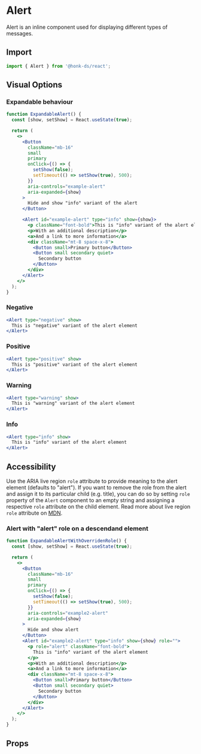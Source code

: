 
# Alert

Alert is an inline component used for displaying different types of messages.

## Import

```js
import { Alert } from '@honk-ds/react';
```

## Visual Options

### Expandable behaviour

```jsx example
function ExpandableAlert() {
  const [show, setShow] = React.useState(true);

  return (
    <>
      <Button
        className="mb-16"
        small
        primary
        onClick={() => {
          setShow(false);
          setTimeout(() => setShow(true), 500);
        }}
        aria-controls="example-alert"
        aria-expanded={show}
      >
        Hide and show "info" variant of the alert
      </Button>

      <Alert id="example-alert" type="info" show={show}>
        <p className="font-bold">This is "info" variant of the alert element</p>
        <p>With an additional description</p>
        <a>And a link to more information</a>
        <div className="mt-8 space-x-8">
          <Button small>Primary button</Button>
          <Button small secondary quiet>
            Secondary button
          </Button>
        </div>
      </Alert>
    </>
  );
}
```

### Negative

```jsx example
<Alert type="negative" show>
  This is "negative" variant of the alert element
</Alert>
```

### Positive

```jsx example
<Alert type="positive" show>
  This is "positive" variant of the alert element
</Alert>
```

### Warning

```jsx example
<Alert type="warning" show>
  This is "warning" variant of the alert element
</Alert>
```

### Info

```jsx example
<Alert type="info" show>
  This is "info" variant of the alert element
</Alert>
```

## Accessibility

Use the ARIA live region `role` attribute to provide meaning to the alert
element (defaults to "alert"). If you want to remove the role from the alert and
assign it to its particular child (e.g. title), you can do so by setting `role`
property of the `Alert` component to an empty string and assigning a respective
`role` attribute on the child element. Read more about live region `role`
attribute on
[MDN](https://developer.mozilla.org/en-US/docs/Web/Accessibility/ARIA/ARIA_Live_Regions#roles_with_implicit_live_region_attributes).

### Alert with "alert" role on a descendand element

```jsx example
function ExpandableAlertWithOverridenRole() {
  const [show, setShow] = React.useState(true);

  return (
    <>
      <Button
        className="mb-16"
        small
        primary
        onClick={() => {
          setShow(false);
          setTimeout(() => setShow(true), 500);
        }}
        aria-controls="example2-alert"
        aria-expanded={show}
      >
        Hide and show alert
      </Button>
      <Alert id="example2-alert" type="info" show={show} role="">
        <p role="alert" className="font-bold">
          This is "info" variant of the alert element
        </p>
        <p>With an additional description</p>
        <a>And a link to more information</a>
        <div className="mt-8 space-x-8">
          <Button small>Primary button</Button>
          <Button small secondary quiet>
            Secondary button
          </Button>
        </div>
      </Alert>
    </>
  );
}
```

## Props

```props packages/alert/src/component.tsx

```
